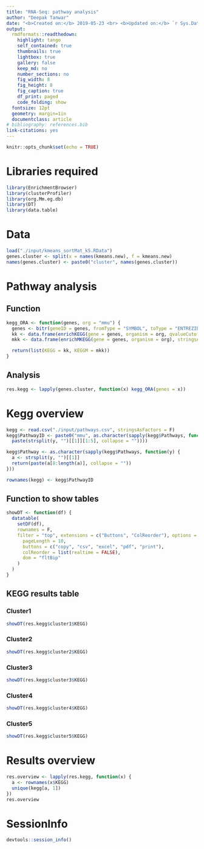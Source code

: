 ```yaml
---
title: "RNA-Seq: pathway analysis"
author: "Deepak Tanwar"
date: "<b>Created on:</b> 2019-05-23 <br> <b>Updated on:</b> `r Sys.Date()`"
output:
  rmdformats::readthedown:
    highlight: tango
    self_contained: true
    thumbnails: true
    lightbox: true
    gallery: false
    keep_md: no
    number_sections: no
    fig_width: 8
    fig_height: 8
    fig_caption: true
    df_print: paged
    code_folding: show
  fontsize: 12pt
  geometry: margin=1in
  documentclass: article
# bibliography: references.bib
link-citations: yes
---
```


```r
knitr::opts_chunk$set(echo = TRUE)
```

# Libraries required
```r
library(EnrichmentBrowser)
library(clusterProfiler)
library(org.Mm.eg.db)
library(DT)
library(data.table)
```


# Data
```r
load("./input/kmeans_sortMat_k5.RData")
genes.cluster <- split(x = names(kmeans.new), f = kmeans.new)
names(genes.cluster) <- paste0("cluster", names(genes.cluster))
```

# Pathway analysis

## Function
```r
kegg_ORA <- function(genes, org = "mmu") {
  genes <- bitr(geneID = genes, fromType = "SYMBOL", toType = "ENTREZID", drop = T, OrgDb = org.Mm.eg.db)[, 2]
  kk <- data.frame(enrichKEGG(gene = genes, organism = org, qvalueCutoff = 0.05), stringsAsFactors = F)
  mkk <- data.frame(enrichMKEGG(gene = genes, organism = org), stringsAsFactors = F)

  return(list(KEGG = kk, KEGGM = mkk))
}
```

## Analysis
```r
res.kegg <- lapply(genes.cluster, function(x) kegg_ORA(genes = x))
```


# Kegg overview
```r
kegg <- read.csv("./input/pathways.csv", stringsAsFactors = F)
kegg$PathwayID <- paste0("mmu", as.character(sapply(kegg$Pathways, function(y)
  paste(strsplit(y, "")[[1]][1:5], collapse = ""))))

kegg$Pathway <- as.character(sapply(kegg$Pathways, function(y) {
  a <- strsplit(y, "")[[1]]
  return(paste(a[8:length(a)], collapse = ""))
}))

rownames(kegg) <- kegg$PathwayID
```


## Function to show tables

```r
showDT <- function(df) {
  datatable(
    setDF(df),
    rownames = F,
    filter = "top", extensions = c("Buttons", "ColReorder"), options = list(
      pageLength = 10,
      buttons = c("copy", "csv", "excel", "pdf", "print"),
      colReorder = list(realtime = FALSE),
      dom = "fltBip"
    )
  )
}
```

## KEGG results table {.tabset .tabset-pills}

### Cluster1
```r
showDT(res.kegg$cluster1$KEGG)
```

### Cluster2
```r
showDT(res.kegg$cluster2$KEGG)
```

### Cluster3
```r
showDT(res.kegg$cluster3$KEGG)
```

### Cluster4
```r
showDT(res.kegg$cluster4$KEGG)
```

### Cluster5
```r
showDT(res.kegg$cluster5$KEGG)
```


# Results overview
```r
res.overview <- lapply(res.kegg, function(x) {
  a <- rownames(x$KEGG)
  unique(kegg[a, 1])
})
res.overview
```

# SessionInfo
```r
devtools::session_info()
```
